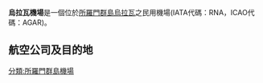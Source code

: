 {{Airport infobox
| box-width        = 35%
| airport_name     = 烏拉瓦機場<br>Ulawa Airport
| type             = 民用
| city             = [[所羅門群島|所羅門群島]][[烏拉瓦|烏拉瓦]]
| location         = [[所羅門群島|所羅門群島]][[烏拉瓦|烏拉瓦]]
| IATA             = RNA
| ICAO             = AGAR
| coordinates  = {{coord|9|51|17|S|161|58|45|E|type:airport|display=inline}}
| runway1_heading  = 12/30
| runway1_feet     = 3,279
| runway1_meter    = 1,000
| runway1_surface  = 泥土
}}
'''烏拉瓦機場'''是一個位於[[所羅門群島|所羅門群島]][[烏拉瓦|烏拉瓦]]之民用機場(IATA代碼：RNA，ICAO代碼：AGAR)。
==航空公司及目的地==
{{Airport-dest-list
|所羅門航空|霍尼亞拉
}}

{{airport-stub}}
[[分類:所羅門群島機場|分類:所羅門群島機場]]